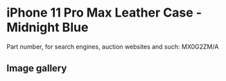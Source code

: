 
# iPhone 11 Pro Max Leather Case - Midnight Blue

Part number, for search engines, auction websites and such: MX0G2ZM/A

## Image gallery

<div style={{ width: "768px" }}>
  <GalleryComponent
    images={[
      {
        original: "/everysource/MX0G2.png",
        thumbnail: "/everypreview/MX0G2.png",
      },
      {
        original: "/everysource/MX0G2_AV1.png",
        thumbnail: "/everypreview/MX0G2_AV1.png",
      },
      {
        original: "/everysource/MX0G2_AV2.png",
        thumbnail: "/everypreview/MX0G2_AV2.png",
      },
      {
        original: "/everysource/MX0G2_AV3.png",
        thumbnail: "/everypreview/MX0G2_AV3.png",
      },
      {
        original: "/everysource/MX0G2_AV4.png",
        thumbnail: "/everypreview/MX0G2_AV4.png",
      },
      {
        original: "/everysource/MX0G2_AV5.png",
        thumbnail: "/everypreview/MX0G2_AV5.png",
      }
    ]}
  />
</div>